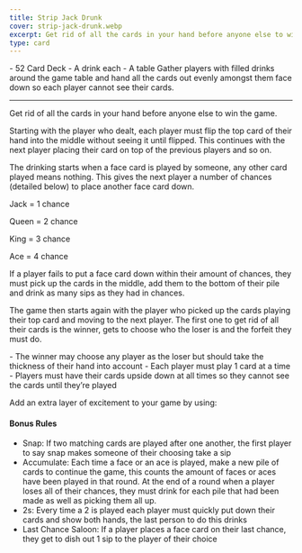 ```yaml
---
title: Strip Jack Drunk
cover: strip-jack-drunk.webp
excerpt: Get rid of all the cards in your hand before anyone else to win the game.
type: card
---
```


<GameHero
  cover="/BeerGoggleGames/images/strip-jack-drunk.webp"
  alt="Strip Jack Drunk"
/>

<GameSection title="Equipment" icon="/BeerGoggleGames/images/liquor.webp">
-   52 Card Deck
-   A drink each
-   A table
</GameSection>

<GameSection title="Setup" icon="/BeerGoggleGames/images/settings.webp">
Gather players with filled drinks around the game table and hand all the cards out evenly amongst them face down so each player cannot see their cards.

* * *
</GameSection>

<GameSection title="Aim of the Game" icon="/BeerGoggleGames/images/target.webp">
<p>Get rid of all the cards in your hand before anyone else to win the game.</p>
</GameSection>

<GameSection title="How to Play" icon="/BeerGoggleGames/images/question.webp">
Starting with the player who dealt, each player must flip the top card of their hand into the middle without seeing it until flipped. This continues with the next player placing their card on top of the previous players and so on.

The drinking starts when a face card is played by someone, any other card played means nothing. This gives the next player a number of chances (detailed below) to place another face card down.

Jack = 1 chance

Queen = 2 chance

King = 3 chance

Ace = 4 chance

If a player fails to put a face card down within their amount of chances, they must pick up the cards in the middle, add them to the bottom of their pile and drink as many sips as they had in chances.

The game then starts again with the player who picked up the cards playing their top card and moving to the next player. The first one to get rid of all their cards is the winner, gets to choose who the loser is and the forfeit they must do.
</GameSection>

<GameSection title="Rules" icon="/BeerGoggleGames/images/rules.webp">
-   The winner may choose any player as the loser but should take the thickness of their hand into account
-   Each player must play 1 card at a time
-   Players must have their cards upside down at all times so they cannot see the cards until they’re played
</GameSection>

<GameSection title="Special Edition" icon="/BeerGoggleGames/images/special.webp">

<p>Add an extra layer of excitement to your game by using:</p>

<h4>Bonus Rules</h4>

-   Snap: If two matching cards are played after one another, the first player to say snap makes someone of their choosing take a sip
-   Accumulate: Each time a face or an ace is played, make a new pile of cards to continue the game, this counts the amount of faces or aces have been played in that round. At the end of a round when a player loses all of their chances, they must drink for each pile that had been made as well as picking them all up.
-   2s: Every time a 2 is played each player must quickly put down their cards and show both hands, the last person to do this drinks
-   Last Chance Saloon: If a player places a face card on their last chance, they get to dish out 1 sip to the player of their choice
</GameSection>

<ShareButtons title="Strip Jack Drunk" />

<FeedbackCard>
</FeedbackCard>

